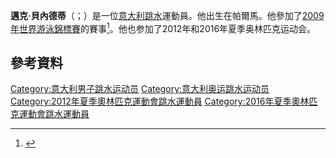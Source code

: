 '''邁克·貝內德蒂'''（{{lang-it|Michele Benedetti}}；{{bd|1984年|12月17日}}）是一位[[意大利|意大利]][[跳水|跳水]]運動員。他出生在帕爾馬。他參加了[[2009年世界游泳錦標賽|2009年世界游泳錦標賽]]的賽事<ref>{{cite web |url=http://www.federnuoto.it/tuffi.asp?p=schedaatleta&cod_atleta=LAZ565 |title=存档副本 |accessdate=2011-04-11  |deadurl=yes |archiveurl=https://web.archive.org/web/20110928042722/http://www.federnuoto.it/tuffi.asp?p=schedaatleta&cod_atleta=LAZ565 |archivedate=2011-09-28 }}</ref>。他也参加了2012年和2016年夏季奥林匹克运动会。

==參考資料==
{{Reflist}}
{{DEFAULTSORT:Benedetti, Michele}}
[[Category:意大利男子跳水运动员|Category:意大利男子跳水运动员]]
[[Category:意大利奥运跳水运动员|Category:意大利奥运跳水运动员]]
[[Category:2012年夏季奧林匹克運動會跳水運動員|Category:2012年夏季奧林匹克運動會跳水運動員]]
[[Category:2016年夏季奧林匹克運動會跳水運動員|Category:2016年夏季奧林匹克運動會跳水運動員]]